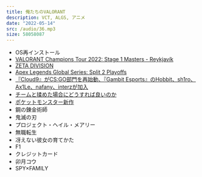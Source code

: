 ```yaml
---
title: 俺たちのVALORANT
description: VCT, ALGS, アニメ
date: "2022-05-14"
src: /audio/36.mp3
size: 58058087
---
```


<MP3 src='/audio/36.mp3' />

- OS再インストール
- [VALORANT Champions Tour 2022: Stage 1 Masters - Reykjavík](https://liquipedia.net/valorant/VCT/2022/Stage_1/Masters)
- [ZETA DIVISION](https://www.famitsu.com/news/202204/26259596.html)
- [Apex Legends Global Series: Split 2 Playoffs](https://www.famitsu.com/news/202205/02260389.html)
- [『Cloud9』がCS:GO部門を再始動、『Gambit Esports』のHobbit、sh1ro、Ax1Le、nafany、interzが加入](https://www.negitaku.org/news/n-25334)
- [チームと揉めた場合にどうすれば良いのか](https://twitter.com/SapporoNo1dayo/status/1520676243418787840)
- [ポケットモンスター新作](https://www.pokemon.co.jp/ex/sv/ja/)
- 鋼の錬金術師
- 鬼滅の刃
- プロジェクト・ヘイル・メアリー
- 無職転生
- 冴えない彼女の育てかた
- F1
- クレジットカード
- 卯月コウ
- SPY×FAMILY